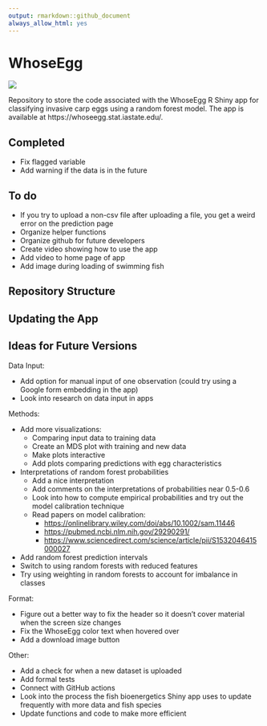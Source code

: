 ```yaml
---
output: rmarkdown::github_document
always_allow_html: yes
---
```


# WhoseEgg

![](www/eggs-in-a-row.jpeg)

Repository to store the code associated with the WhoseEgg R Shiny app for classifying invasive carp eggs using a random forest model. The app is available at https://whoseegg.stat.iastate.edu/.

## Completed

- Fix flagged variable
- Add warning if the data is in the future

## To do

- If you try to upload a non-csv file after uploading a file, you get a weird error on the prediction page
- Organize helper functions
- Organize github for future developers
- Create video showing how to use the app
- Add video to home page of app
- Add image during loading of swimming fish

## Repository Structure

## Updating the App

## Ideas for Future Versions

Data Input: 

- Add option for manual input of one observation (could try using a Google form embedding in the app)
- Look into research on data input in apps

Methods:

- Add more visualizations:
  - Comparing input data to training data
  - Create an MDS plot with training and new data
  - Make plots interactive
  - Add plots comparing predictions with egg characteristics
- Interpretations of random forest probabilities
  - Add a nice interpretation
  - Add comments on the interpretations of probabilities near 0.5-0.6
  - Look into how to compute empirical probabilities and try out the model calibration technique
  - Read papers on model calibration:
    - [https://onlinelibrary.wiley.com/doi/abs/10.1002/sam.11446](https://onlinelibrary.wiley.com/doi/abs/10.1002/sam.11446)
    - [https://pubmed.ncbi.nlm.nih.gov/29290291/](https://pubmed.ncbi.nlm.nih.gov/29290291/)
    - [https://www.sciencedirect.com/science/article/pii/S1532046415000027](https://www.sciencedirect.com/science/article/pii/S1532046415000027)
- Add random forest prediction intervals
- Switch to using random forests with reduced features
- Try using weighting in random forests to account for imbalance in classes

Format: 

- Figure out a better way to fix the header so it doesn't cover material when the screen size changes
- Fix the WhoseEgg color text when hovered over
- Add a download image button

Other:

- Add a check for when a new dataset is uploaded
- Add formal tests
- Connect with GitHub actions
- Look into the process the fish bioenergetics Shiny app uses to update frequently with more data and fish species
- Update functions and code to make more efficient